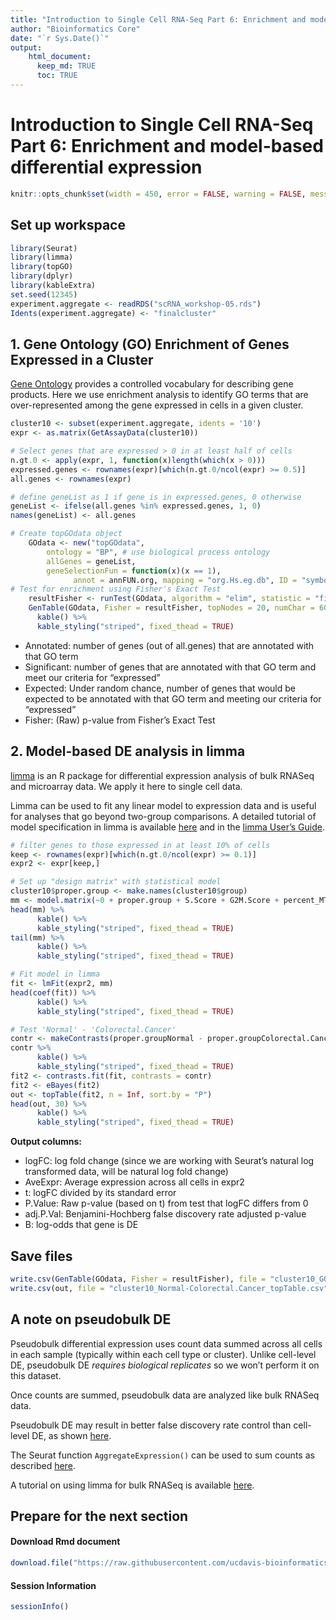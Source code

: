 ---
title: "Introduction to Single Cell RNA-Seq Part 6: Enrichment and model-based differential expression"
author: "Bioinformatics Core"
date: "`r Sys.Date()`"
output:
    html_document:
      keep_md: TRUE
      toc: TRUE
---

# Introduction to Single Cell RNA-Seq Part 6: Enrichment and model-based differential expression
```{r setup_opt, include=FALSE}
knitr::opts_chunk$set(width = 450, error = FALSE, warning = FALSE, message = FALSE)
```

## Set up workspace
```{r workspace}
library(Seurat)
library(limma)
library(topGO)
library(dplyr)
library(kableExtra)
set.seed(12345)
experiment.aggregate <- readRDS("scRNA_workshop-05.rds")
Idents(experiment.aggregate) <- "finalcluster"
```

## 1. Gene Ontology (GO) Enrichment of Genes Expressed in a Cluster
[Gene Ontology](http://geneontology.org/docs/ontology-documentation/) provides a controlled vocabulary for describing gene products.  Here we use enrichment analysis to identify GO terms that are over-represented among the gene expressed in cells in a given cluster. 
```{r GO}
cluster10 <- subset(experiment.aggregate, idents = '10')
expr <- as.matrix(GetAssayData(cluster10))

# Select genes that are expressed > 0 in at least half of cells
n.gt.0 <- apply(expr, 1, function(x)length(which(x > 0)))
expressed.genes <- rownames(expr)[which(n.gt.0/ncol(expr) >= 0.5)]
all.genes <- rownames(expr)

# define geneList as 1 if gene is in expressed.genes, 0 otherwise
geneList <- ifelse(all.genes %in% expressed.genes, 1, 0)
names(geneList) <- all.genes

# Create topGOdata object
	GOdata <- new("topGOdata",
		ontology = "BP", # use biological process ontology
		allGenes = geneList,
		geneSelectionFun = function(x)(x == 1),
              annot = annFUN.org, mapping = "org.Hs.eg.db", ID = "symbol")
# Test for enrichment using Fisher's Exact Test
	resultFisher <- runTest(GOdata, algorithm = "elim", statistic = "fisher")
	GenTable(GOdata, Fisher = resultFisher, topNodes = 20, numChar = 60) %>%
	  kable() %>%
	  kable_styling("striped", fixed_thead = TRUE)
```
* Annotated: number of genes (out of all.genes) that are annotated with that GO term
* Significant: number of genes that are annotated with that GO term and meet our criteria for "expressed"
* Expected: Under random chance, number of genes that would be expected to be annotated with that GO term and meeting our criteria for "expressed"
* Fisher: (Raw) p-value from Fisher's Exact Test

## 2. Model-based DE analysis in limma
[limma](https://bioconductor.org/packages/release/bioc/html/limma.html) is an R package for differential expression analysis of bulk RNASeq and microarray data.  We apply it here to single cell data.

Limma can be used to fit any linear model to expression data and is useful for analyses that go beyond two-group comparisons.  A detailed tutorial of model specification in limma is available [here](https://ucdavis-bioinformatics-training.github.io/2021-June-RNA-Seq-Analysis/data_analysis/DE_Analysis_mm_with_quizzes) and in the [limma User's Guide](https://www.bioconductor.org/packages/devel/bioc/vignettes/limma/inst/doc/usersguide.pdf).

```{r DE}
# filter genes to those expressed in at least 10% of cells
keep <- rownames(expr)[which(n.gt.0/ncol(expr) >= 0.1)]
expr2 <- expr[keep,]

# Set up "design matrix" with statistical model
cluster10$proper.group <- make.names(cluster10$group)
mm <- model.matrix(~0 + proper.group + S.Score + G2M.Score + percent_MT + nFeature_RNA, data = cluster10[[]])
head(mm) %>%
	  kable() %>%
	  kable_styling("striped", fixed_thead = TRUE)
tail(mm) %>%
	  kable() %>%
	  kable_styling("striped", fixed_thead = TRUE)

# Fit model in limma
fit <- lmFit(expr2, mm)
head(coef(fit)) %>%
	  kable() %>%
	  kable_styling("striped", fixed_thead = TRUE)

# Test 'Normal' - 'Colorectal.Cancer'
contr <- makeContrasts(proper.groupNormal - proper.groupColorectal.Cancer, levels = colnames(coef(fit)))
contr %>%
	  kable() %>%
	  kable_styling("striped", fixed_thead = TRUE)
fit2 <- contrasts.fit(fit, contrasts = contr)
fit2 <- eBayes(fit2)
out <- topTable(fit2, n = Inf, sort.by = "P")
head(out, 30) %>%
	  kable() %>%
	  kable_styling("striped", fixed_thead = TRUE)
```

**Output columns:**

* logFC: log fold change (since we are working with Seurat's natural log transformed data, will be natural log fold change)
* AveExpr: Average expression across all cells in expr2
* t: logFC divided by its standard error
* P.Value: Raw p-value (based on t) from test that logFC differs from 0
* adj.P.Val: Benjamini-Hochberg false discovery rate adjusted p-value
* B: log-odds that gene is DE 

## Save files
```{r write.csv}
write.csv(GenTable(GOdata, Fisher = resultFisher), file = "cluster10_GOdata.csv")
write.csv(out, file = "cluster10_Normal-Colorectal.Cancer_topTable.csv")
```

## A note on pseudobulk DE

Pseudobulk differential expression uses count data summed across all cells in each sample (typically within each cell type or cluster).  Unlike cell-level DE, pseudobulk DE *requires biological replicates* so we won't perform it on this dataset.

Once counts are summed, pseudobulk data are analyzed like bulk RNASeq data.

Pseudobulk DE may result in better false discovery rate control than cell-level DE, as shown [here](https://www.nature.com/articles/s41467-021-25960-2).

The Seurat function `AggregateExpression()` can be used to sum counts as described [here](https://satijalab.org/seurat/articles/de_vignette).

A tutorial on using limma for bulk RNASeq is available [here](https://ucdavis-bioinformatics-training.github.io/2023-June-RNA-Seq-Analysis/data_analysis/DE_Analysis_mm_with_quizzes).

## Prepare for the next section

#### Download Rmd document
```{r download_Rmd, eval=TRUE}
download.file("https://raw.githubusercontent.com/ucdavis-bioinformatics-training/2025-July-Single-Cell-RNA-Seq-Analysis/main/data_analysis/07-doublet_detection.Rmd", "07-doublet_detection.Rmd")
```

#### Session Information
```{r sessionInfo, warning=FALSE,error=FALSE,message=FALSE}
sessionInfo()
```
